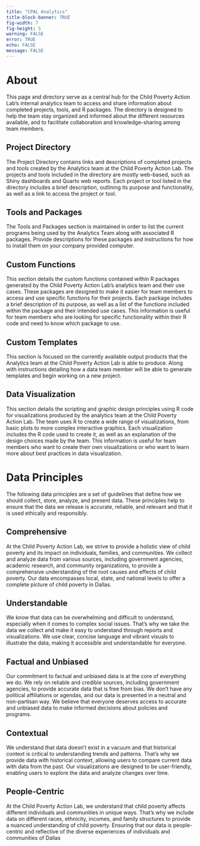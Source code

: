 ```yaml
---
title: "CPAL Analytics"
title-block-banner: TRUE
fig-width: 7
fig-height: 5
warning: FALSE
error: TRUE
echo: FALSE
message: FALSE
---
```


# About

This page and directory serve as a central hub for the Child Poverty Action Lab's internal analytics team to access and share information about completed projects, tools, and R packages. The directory is designed to help the team stay organized and informed about the different resources available, and to facilitate collaboration and knowledge-sharing among team members.

## Project Directory

The Project Directory contains links and descriptions of completed projects and tools created by the Analytics team at the Child Poverty Action Lab. The projects and tools included in the directory are mostly web-based, such as Shiny dashboards and Quarto web reports. Each project or tool listed in the directory includes a brief description, outlining its purpose and functionality, as well as a link to access the project or tool.

## Tools and Packages

The Tools and Packages section is maintained in order to list the current programs being used by the Analytics Team along with associated R packages. Provide descriptions for these packages and instructions for how to install them on your company provided computer.

## Custom Functions

This section details the custom functions contained within R packages generated by the Child Poverty Action Lab's analytics team and their use cases. These packages are designed to make it easier for team members to access and use specific functions for their projects. Each package includes a brief description of its purpose, as well as a list of the functions included within the package and their intended use cases. This information is useful for team members who are looking for specific functionality within their R code and need to know which package to use.

## Custom Templates

This section is focused on the currently available output products that the Analytics team at the Child Poverty Action Lab is able to produce. Along with instructions detailing how a data team member will be able to generate templates and begin working on a new project.

## Data Visualization

This section details the scripting and graphic design principles using R code for visualizations produced by the analytics team at the Child Poverty Action Lab. The team uses R to create a wide range of visualizations, from basic plots to more complex interactive graphics. Each visualization includes the R code used to create it, as well as an explanation of the design choices made by the team. This information is useful for team members who want to create their own visualizations or who want to learn more about best practices in data visualization.

# Data Principles

The following data principles are a set of guidelines that define how we should collect, store, analyze, and present data. These principles help to ensure that the data we release is accurate, reliable, and relevant and that it is used ethically and responsibly.

## Comprehensive

At the Child Poverty Action Lab, we strive to provide a holistic view of child poverty and its impact on individuals, families, and communities. We collect and analyze data from various sources, including government agencies, academic research, and community organizations, to provide a comprehensive understanding of the root causes and effects of child poverty. Our data encompasses local, state, and national levels to offer a complete picture of child poverty in Dallas.

## Understandable

We know that data can be overwhelming and difficult to understand, especially when it comes to complex social issues. That's why we take the data we collect and make it easy to understand through reports and visualizations. We use clear, concise language and vibrant visuals to illustrate the data, making it accessible and understandable for everyone.

## Factual and Unbiased

Our commitment to factual and unbiased data is at the core of everything we do. We rely on reliable and credible sources, including government agencies, to provide accurate data that is free from bias. We don't have any political affiliations or agendas, and our data is presented in a neutral and non-partisan way. We believe that everyone deserves access to accurate and unbiased data to make informed decisions about policies and programs.

## Contextual

We understand that data doesn't exist in a vacuum and that historical context is critical to understanding trends and patterns. That's why we provide data with historical context, allowing users to compare current data with data from the past. Our visualizations are designed to be user-friendly, enabling users to explore the data and analyze changes over time.

## People-Centric

At the Child Poverty Action Lab, we understand that child poverty affects different individuals and communities in unique ways. That's why we include data on different races, ethnicity, incomes, and family structures to provide a nuanced understanding of child poverty. Ensuring that our data is people-centric and reflective of the diverse experiences of individuals and communities of Dallas

